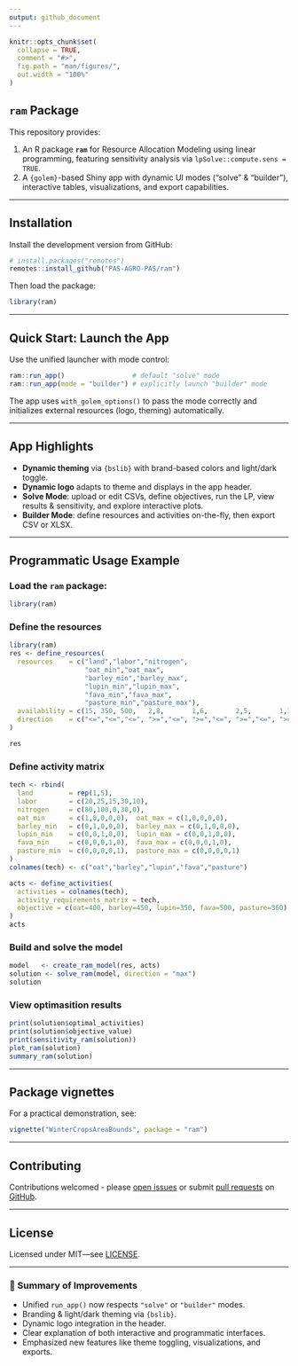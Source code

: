 ```yaml
---
output: github_document
---
```


<!-- README.md is generated from README.Rmd. Please edit that file -->

```r
knitr::opts_chunk$set(
  collapse = TRUE,
  comment = "#>",
  fig.path = "man/figures/",
  out.width = "100%"
)
```

## `ram` Package

This repository provides:

1. An R package **`ram`** for Resource Allocation Modeling using linear programming, featuring sensitivity analysis via `lpSolve::compute.sens = TRUE`.
2. A `{golem}`-based Shiny app with dynamic UI modes ("solve" & "builder"), interactive tables, visualizations, and export capabilities.

---

## Installation

Install the development version from GitHub:

```r
# install.packages("remotes")
remotes::install_github("PAS-AGRO-PAS/ram")
```

Then load the package:

```r
library(ram)
```

---

## Quick Start: Launch the App

Use the unified launcher with mode control:

```r
ram::run_app()                 # default "solve" mode
ram::run_app(mode = "builder") # explicitly launch "builder" mode
```

The app uses `with_golem_options()` to pass the mode correctly and initializes external resources (logo, theming) automatically.

---

## App Highlights

* **Dynamic theming** via `{bslib}` with brand-based colors and light/dark toggle.
* **Dynamic logo** adapts to theme and displays in the app header.
* **Solve Mode**: upload or edit CSVs, define objectives, run the LP, view results & sensitivity, and explore interactive plots.
* **Builder Mode**: define resources and activities on-the-fly, then export CSV or XLSX.

---

## Programmatic Usage Example

### Load the `ram` package:

```r
library(ram)
```

### Define the resources

```r
library(ram)
res <- define_resources(
  resources    = c("land","labor","nitrogen",
                   "oat_min","oat_max",
                   "barley_min","barley_max",
                   "lupin_min","lupin_max",
                   "fava_min","fava_max",
                   "pasture_min","pasture_max"),
  availability = c(15, 350, 500,   2,8,       1,6,       2,5,       1,3,       2 ,4),
  direction    = c("<=","<=","<=", ">=","<=", ">=","<=", ">=","<=", ">=","<=", ">=","<=")
)

res
```

### Define activity matrix

```r
tech <- rbind(
  land         = rep(1,5),
  labor        = c(20,25,15,30,10),
  nitrogen     = c(80,100,0,30,0),
  oat_min      = c(1,0,0,0,0),  oat_max = c(1,0,0,0,0),
  barley_min   = c(0,1,0,0,0),  barley_max = c(0,1,0,0,0),
  lupin_min    = c(0,0,1,0,0),  lupin_max = c(0,0,1,0,0),
  fava_min     = c(0,0,0,1,0),  fava_max = c(0,0,0,1,0),
  pasture_min  = c(0,0,0,0,1),  pasture_max = c(0,0,0,0,1)
)
colnames(tech) <- c("oat","barley","lupin","fava","pasture")

acts <- define_activities(
  activities = colnames(tech),
  activity_requirements_matrix = tech,
  objective = c(oat=400, barley=450, lupin=350, fava=500, pasture=360)
)
acts
```

### Build and solve the model

```r
model   <- create_ram_model(res, acts)
solution <- solve_ram(model, direction = "max")
solution
```

### View optimasition results

```r
print(solution$optimal_activities)
print(solution$objective_value)
print(sensitivity_ram(solution))
plot_ram(solution)
summary_ram(solution)
```

---

## Package vignettes

For a practical demonstration, see:

```r
vignette("WinterCropsAreaBounds", package = "ram")
```

---

## Contributing

Contributions welcomed - please [open issues](https://github.com/PAS-AGRO-PAS/ram/issues) or submit [pull requests](https://github.com/PAS-AGRO-PAS/ram/pulls) on [GitHub](https://github.com/PAS-AGRO-PAS/ram).

---

## License

Licensed under MIT—see [LICENSE](https://github.com/PAS-AGRO-PAS/ram/blob/main/LICENSE.md).

---

### 📝 Summary of Improvements

- Unified `run_app()` now respects `"solve"` or `"builder"` modes.
- Branding & light/dark theming via `{bslib}`.
- Dynamic logo integration in the header.
- Clear explanation of both interactive and programmatic interfaces.
- Emphasized new features like theme toggling, visualizations, and exports.
